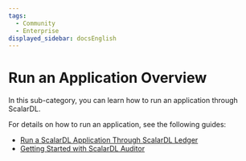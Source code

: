 ```yaml
---
tags:
  - Community
  - Enterprise
displayed_sidebar: docsEnglish
---
```


# Run an Application Overview

In this sub-category, you can learn how to run an application through ScalarDL.

For details on how to run an application, see the following guides:

- [Run a ScalarDL Application Through ScalarDL Ledger](how-to-run-applications.mdx)
- [Getting Started with ScalarDL Auditor](getting-started-auditor.mdx)
